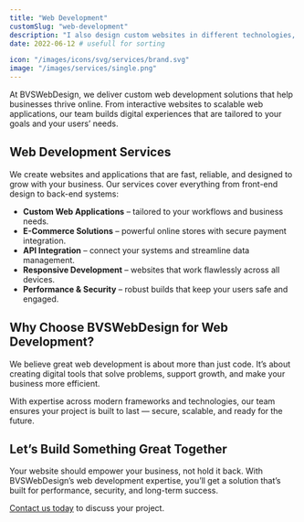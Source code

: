 ```yaml
---
title: "Web Development"
customSlug: "web-development"
description: "I also design custom websites in different technologies, integrating them into your business workflows"
date: 2022-06-12 # usefull for sorting

icon: "/images/icons/svg/services/brand.svg"
image: "/images/services/single.png"
---
```


At BVSWebDesign, we deliver custom web development solutions that help businesses thrive online. From interactive websites to scalable web applications, our team builds digital experiences that are tailored to your goals and your users’ needs.

## Web Development Services

We create websites and applications that are fast, reliable, and designed to grow with your business. Our services cover everything from front-end design to back-end systems:

- **Custom Web Applications** – tailored to your workflows and business needs.
- **E-Commerce Solutions** – powerful online stores with secure payment integration.
- **API Integration** – connect your systems and streamline data management.
- **Responsive Development** – websites that work flawlessly across all devices.
- **Performance & Security** – robust builds that keep your users safe and engaged.

<ImageList>
  <ImageItem
    imageSrc="/images/services/single.png"
    imageAlt="Custom web development example"
    video_src="/videos/web-dev-demo.mp4"
    video_id="services-webdev-video"
    video_provider="html5"
  />
</ImageList>

## Why Choose BVSWebDesign for Web Development?

We believe great web development is about more than just code. It’s about creating digital tools that solve problems, support growth, and make your business more efficient.

With expertise across modern frameworks and technologies, our team ensures your project is built to last — secure, scalable, and ready for the future.

<CardWrapper>
  <Card
    title="Custom Solutions"
    description="Websites and applications designed around your unique business goals."
    icon="/images/icons/svg/services/custom.svg"
    buttonLabel="Contact Us"
    buttonUrl="/contact/"
  />
  <Card
    title="E-Commerce Development"
    description="From small shops to enterprise platforms, we build secure, scalable online stores."
    icon="/images/icons/svg/services/ecommerce.svg"
    buttonLabel="Contact Us"
    buttonUrl="/contact/"
  />
  <Card
    title="Ongoing Support"
    description="We don’t just build — we provide maintenance and support to keep your site at its best."
    icon="/images/icons/svg/services/support.svg"
    buttonLabel="Contact Us"
    buttonUrl="/contact/"
  />
</CardWrapper>

## Let’s Build Something Great Together

Your website should empower your business, not hold it back. With BVSWebDesign’s web development expertise, you’ll get a solution that’s built for performance, security, and long-term success.

[Contact us today](/contact/) to discuss your project.
